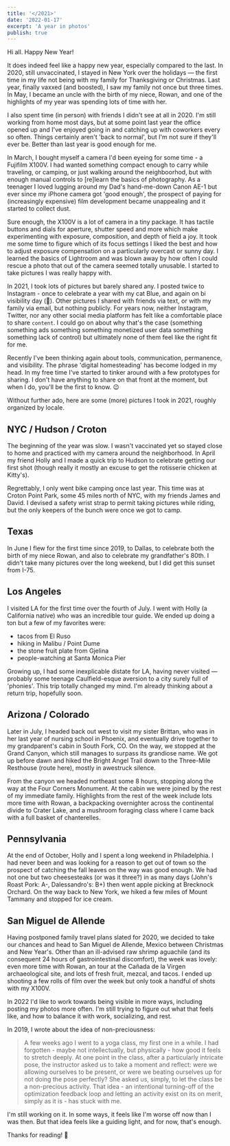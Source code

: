 ```yaml
---
title: '</2021>'
date: '2022-01-17'
excerpt: 'A year in photos'
publish: true
---
```




<section class="blog-section">

Hi all. Happy New Year!

It does indeed feel like a happy new year, especially compared to the last. In 2020, still unvaccinated, I stayed in New York over the holidays — the first time in my life not being with my family for Thanksgiving or Christmas. Last year, finally vaxxed (and boosted), I saw my family not once but three times. In May, I became an uncle with the birth of my niece, Rowan, and one of the highlights of my year was spending lots of time with her.

I also spent time (in person) with friends I didn't see at all in 2020. I'm still working from home most days, but at some point last year the office opened up and I've enjoyed going in and catching up with coworkers every so often. Things certainly aren't 'back to normal', but I'm not sure if they'll ever be. Better than last year is good enough for me.

<div class="blog-full">
  <ZoomImage
    src={pics.bikeSelf}
    zoomSrc={pics.bikeSelfZoom}
  />
</div>

In March, I bought myself a camera I'd been eyeing for some time - a <XA href="https://fujifilm-x.com/global/products/cameras/x100v/">Fujifilm X100V</XA>. I had wanted something compact enough to carry while traveling, or camping, or just walking around the neighboorhod, but with enough manual controls to [re]learn the basics of photography. As a teenager I loved lugging around my Dad's hand-me-down Canon AE-1 but ever since my iPhone camera got  'good enough', the prospect of paying for (increasingly expensive) film development became unappealing and it started to collect dust.

Sure enough, the X100V is a lot of camera in a tiny package. It has tactile buttons and dials for aperture, shutter speed and more which make experimenting with exposure, composition, and depth of field a joy. It took me some time to figure which of its focus settings I liked the best and how to adjust exposure compensation on a particularly overcast or sunny day. I learned the basics of Lightroom and was blown away by how often I could rescue a photo that out of the camera seemed totally unusable. I started to take pictures I was really happy with.

<div class="blog-full">
  <ZoomImage
    src={pics.doorFlowers}
    zoomSrc={pics.doorFlowersZoom}
  />
</div>

In 2021, I took lots of pictures but barely shared any. I posted twice to <XA href="https://www.instagram.com/preston.richey/">Instagram</XA> - once to celebrate a year with <XA href="https://www.instagram.com/blue.the.lynxpoint/">my cat Blue</XA>, and again on bi visibility day (👋). Other pictures I shared with friends via text, or with my family via email, but nothing publicly. For years now, neither Instagram, Twitter, nor any other social media platform has felt like a comfortable place to share `content`. I could go on about why that's the case (something something ads something something monetized user data something something lack of control) but ultimately none of them feel like the right fit for me. 

Recently I've been thinking again about tools, communication, permanence, and visibility. The phrase 'digital homesteading' has become lodged in my head. In my free time I've started to tinker around with a few prototypes for sharing. I don't have anything to share on that front at the moment, but when I do, you'll be the first to know. 😉

Without further ado, here are some (more) pictures I took in 2021, roughly organized by locale.

</section>

<section class="blog-section">

## NYC / Hudson / Croton

The beginning of the year was slow. I wasn't vaccinated yet so stayed close to home and practiced with my camera around the neighborhood. In April my friend Holly and I made a quick trip to Hudson to celebrate getting our first shot (though really it mostly an excuse to get the rotisserie chicken at <XA href="https://www.kittyshudson.com/">Kitty's</XA>).

<div class="blog-full">
  <ZoomCarousel items={pics.ny} />
</div>

Regrettably, I only went bike camping once last year. This time was at Croton Point Park, some 45 miles north of NYC, with my friends James and David. I devised a safety wrist strap to permit taking pictures while riding, but the only keepers of the bunch were once we got to camp.

<div class="blog-full">
  <ZoomCarousel items={pics.croton} />
</div>

</section>

<section class="blog-section">

## Texas

In June I flew for the first time since 2019, to Dallas, to celebrate both the birth of my niece Rowan, and also to celebrate my grandfather's 80th. I didn't take many pictures over the long weekend, but I did get this sunset from I-75.

<div class="blog-full">
  <ZoomImage
    src={pics.texasSunset}
    zoomSrc={pics.texasSunsetZoom}
  />
</div>

</section>

<section class="blog-section">

## Los Angeles

I visited LA for the first time over the fourth of July. I went with Holly (a California native) who was an incredible tour guide. We ended up doing a ton but a few of my favorites were:
  * tacos from <XA href="https://www.instagram.com/elrusola/">El Ruso</XA>
  * hiking in Malibu / Point Dume
  * the stone fruit plate from <XA href="https://gjelina.com/la/">Gjelina</XA>
  * people-watching at Santa Monica Pier

Growing up, I had some inexplicable distate for LA, having never visited — probably some teenage Caulfield-esque aversion to a city surely full of 'phonies'. This trip totally changed my mind. I'm already thinking about a return trip, hopefully soon.

<div class="blog-full">
  <ZoomCarousel items={pics.la} />
</div>

</section>

<section class="blog-section">

## Arizona / Colorado

Later in July, I headed back out west to visit my sister Brittan, who was in her last year of nursing school in Phoenix, and eventually drive together to my grandparent's cabin in South Fork, CO. On the way, we stopped at the Grand Canyon, which still manages to surpass its grandiose name. We got up before dawn and hiked the Bright Angel Trail down to the Three-Mile Resthouse (route <XA href="https://www.strava.com/activities/5727123371">here</XA>), mostly in awestruck silence.

<div class="blog-full">
  <ZoomCarousel items={pics.az} />
</div>

From the canyon we headed northeast some 8 hours, stopping along the way at the Four Corners Monument. At the cabin we were joined by the rest of my immediate family. Highlights from the rest of the week include lots more time with Rowan, a backpacking overnighter across the continental divide to <XA href="https://goo.gl/maps/XCTFcEFGP5QNKbMw9">Crater Lake</XA>, and a <XA href="https://southforktines.com/article/mushroom-foray-coming-to-south-fork">mushroom foraging class</XA> where I came back with a full basket of chanterelles.

<div class="blog-full">
  <ZoomCarousel items={pics.co} />
</div>

</section>

<section class="blog-section">

## Pennsylvania

At the end of October, Holly and I spent a long weekend in Philadelphia. I had never been and was looking for a reason to get out of town so the prospect of catching the fall leaves on the way was good enough. We had not one but two cheesesteaks (or was it three?) in as many days (John's Roast Pork: A-, Dalessandro's: B+) then went apple picking at Brecknock Orchard. On the way back to New York, we hiked a few miles of <XA href="https://www.google.com/maps/place/Mount+Tammany/@40.9679857,-75.1305884,14z/data=!4m13!1m7!3m6!1s0x89c487a1d1cc7e09:0xb7025a796e384e98!2sMount+Tammany!3b1!8m2!3d40.9679876!4d-75.1130788!3m4!1s0x89c487a1d1cc7e09:0xb7025a796e384e98!8m2!3d40.9679876!4d-75.1130788!5m1!1e4">Mount Tammany</XA> and stopped for ice cream.


<div class="blog-full">
  <ZoomCarousel items={pics.pa} />
</div>

</section>

<section class="blog-section">

## San Miguel de Allende

Having postponed family travel plans slated for 2020, we decided to take our chances and head to <XA href="https://www.google.com/maps/place/San+Miguel+de+Allende,+Guanajuato,+Mexico/@20.9150524,-100.762212,14z/data=!3m1!4b1!4m5!3m4!1s0x842b51af9871bc0f:0x653101031d07b0a4!8m2!3d20.9144491!4d-100.745235">San Miguel de Allende</XA>, Mexico between Christmas and New Year's. Other than an ill-advised raw shrimp aguachile (and its consequent 24 hours of gastrointestinal discomfort), the week was lovely: even more time with Rowan, an tour at the <XA href="https://albertcoffeetours.com/canada-de-la-virgen/">Cañada de la Virgen</XA> archaeological site, and lots of fresh fruit, mezcal, and tacos. I ended up shooting a few rolls of film over the week but only took a handful of shots with my X100V.


<div class="blog-full">
  <ZoomCarousel items={pics.sma} />
</div>

</section>

<section class="blog-section">

In 2022 I'd like to work towards being visible in more ways, including posting my photos more often. I'm still trying to figure out what that feels like, and how to balance it with work, socializing, and rest. 

In 2019, I wrote about the idea of <XA href="/blog/hey-presto-2/">non-preciousness</XA>:

> A few weeks ago I went to a yoga class, my first one in a while. I had forgotten - maybe not intellectually, but physically - how good it feels to stretch deeply. At one point in the class, after a particularly intricate pose, the instructor asked us to take a moment and reflect: were we allowing ourselves to be present, or were we beating ourselves up for not doing the pose perfectly? She asked us, simply, to let the class be a non-precious activity. That idea - an intentional turning-off of the optimization feedback loop and letting an activity exist on its on merit, simply as it is - has stuck with me.

I'm still working on it. In some ways, it feels like I'm worse off now than I was then. But that idea feels like a guiding light, and for now, that's enough. 

Thanks for reading! 🎈

<div class="blog-full">
  <ZoomImage
    src={pics.blueSun}
    zoomSrc={pics.blueSunZoom}
  />
</div>

</section>